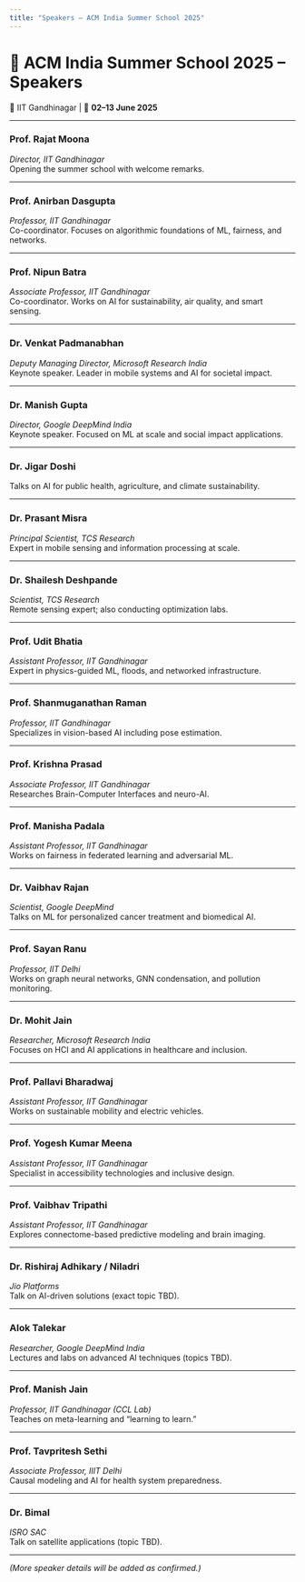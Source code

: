 ```yaml
---
title: "Speakers – ACM India Summer School 2025"
---
```


# 🎤 ACM India Summer School 2025 – Speakers

📍 IIT Gandhinagar | 📆 **02–13 June 2025**

---

### **Prof. Rajat Moona**
*Director, IIT Gandhinagar*  
Opening the summer school with welcome remarks.

---

### **Prof. Anirban Dasgupta**
*Professor, IIT Gandhinagar*  
Co-coordinator. Focuses on algorithmic foundations of ML, fairness, and networks.

---

### **Prof. Nipun Batra**
*Associate Professor, IIT Gandhinagar*  
Co-coordinator. Works on AI for sustainability, air quality, and smart sensing.

---

### **Dr. Venkat Padmanabhan**
*Deputy Managing Director, Microsoft Research India*  
Keynote speaker. Leader in mobile systems and AI for societal impact.

---

### **Dr. Manish Gupta**
*Director, Google DeepMind India*  
Keynote speaker. Focused on ML at scale and social impact applications.

---

### **Dr. Jigar Doshi**
Talks on AI for public health, agriculture, and climate sustainability.

---

### **Dr. Prasant Misra**
*Principal Scientist, TCS Research*  
Expert in mobile sensing and information processing at scale.

---

### **Dr. Shailesh Deshpande**
*Scientist, TCS Research*  
Remote sensing expert; also conducting optimization labs.

---

### **Prof. Udit Bhatia**
*Assistant Professor, IIT Gandhinagar*  
Expert in physics-guided ML, floods, and networked infrastructure.

---

### **Prof. Shanmuganathan Raman**
*Professor, IIT Gandhinagar*  
Specializes in vision-based AI including pose estimation.

---

### **Prof. Krishna Prasad**
*Associate Professor, IIT Gandhinagar*  
Researches Brain-Computer Interfaces and neuro-AI.

---

### **Prof. Manisha Padala**
*Assistant Professor, IIT Gandhinagar*  
Works on fairness in federated learning and adversarial ML.

---

### **Dr. Vaibhav Rajan**
*Scientist, Google DeepMind*  
Talks on ML for personalized cancer treatment and biomedical AI.

---

### **Prof. Sayan Ranu**
*Professor, IIT Delhi*  
Works on graph neural networks, GNN condensation, and pollution monitoring.

---

### **Dr. Mohit Jain**
*Researcher, Microsoft Research India*  
Focuses on HCI and AI applications in healthcare and inclusion.

---

### **Prof. Pallavi Bharadwaj**
*Assistant Professor, IIT Gandhinagar*  
Works on sustainable mobility and electric vehicles.

---

### **Prof. Yogesh Kumar Meena**
*Assistant Professor, IIT Gandhinagar*  
Specialist in accessibility technologies and inclusive design.

---

### **Prof. Vaibhav Tripathi**
*Assistant Professor, IIT Gandhinagar*  
Explores connectome-based predictive modeling and brain imaging.

---

### **Dr. Rishiraj Adhikary / Niladri**
*Jio Platforms*  
Talk on AI-driven solutions (exact topic TBD).

---

### **Alok Talekar**
*Researcher, Google DeepMind India*  
Lectures and labs on advanced AI techniques (topics TBD).

---

### **Prof. Manish Jain**
*Professor, IIT Gandhinagar (CCL Lab)*  
Teaches on meta-learning and "learning to learn."

---

### **Prof. Tavpritesh Sethi**
*Associate Professor, IIIT Delhi*  
Causal modeling and AI for health system preparedness.

---

### **Dr. Bimal**
*ISRO SAC*  
Talk on satellite applications (topic TBD).

---

_(More speaker details will be added as confirmed.)_
